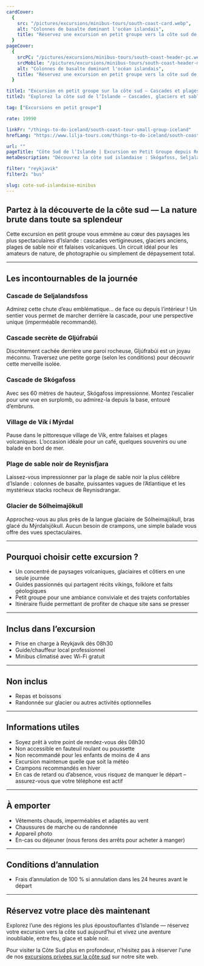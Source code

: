 ```yaml
---
cardCover:
  {
    src: "/pictures/excursions/minibus-tours/south-coast-card.webp",
    alt: "Colonnes de basalte dominant l'océan islandais",
    title: "Réservez une excursion en petit groupe vers la côte sud de l’Islande",
  }
pageCover:
  {
    srcPC: "/pictures/excursions/minibus-tours/south-coast-header-pc.webp",
    srcMobile: "/pictures/excursions/minibus-tours/south-coast-header-mobile.webp",
    alt: "Colonnes de basalte dominant l'océan islandais",
    title: "Réservez une excursion en petit groupe vers la côte sud de l’Islande",
  }

title1: "Excursion en petit groupe sur la côte sud – Cascades et plages de sable noir"
title2: "Explorez la côte sud de l’Islande – Cascades, glaciers et sable volcanique"

tag: ["Excursions en petit groupe"]

rate: 19990

linkFr: "/things-to-do-iceland/south-coast-tour-small-group-iceland"
hrefLang: "https://www.lilja-tours.com/things-to-do-iceland/south-coast-tour-small-group-iceland"

url: ""
pageTitle: "Côte Sud de l’Islande | Excursion en Petit Groupe depuis Reykjavík"
metaDescription: "Découvrez la côte sud islandaise : Skógafoss, Seljalandsfoss, Reynisfjara, Sólheimajökull. Petit groupe, guide expert. Réservez votre excursion dès maintenant !"

filter: "reykjavik"
filter2: "bus"

slug: cote-sud-islandaise-minibus
---
```


## Partez à la découverte de la côte sud — La nature brute dans toute sa splendeur

Cette excursion en petit groupe vous emmène au cœur des paysages les plus spectaculaires d’Islande : cascades vertigineuses, glaciers anciens, plages de sable noir et falaises volcaniques. Un circuit idéal pour les amateurs de nature, de photographie ou simplement de dépaysement total.

---

## Les incontournables de la journée

### Cascade de Seljalandsfoss

Admirez cette chute d’eau emblématique… de face ou depuis l’intérieur ! Un sentier vous permet de marcher derrière la cascade, pour une perspective unique (imperméable recommandé).

### Cascade secrète de Gljúfrabúi

Discrètement cachée derrière une paroi rocheuse, Gljúfrabúi est un joyau méconnu. Traversez une petite gorge (selon les conditions) pour découvrir cette merveille isolée.

### Cascade de Skógafoss

Avec ses 60 mètres de hauteur, Skógafoss impressionne. Montez l’escalier pour une vue en surplomb, ou admirez-la depuis la base, entouré d’embruns.

### Village de Vík í Mýrdal

Pause dans le pittoresque village de Vík, entre falaises et plages volcaniques. L’occasion idéale pour un café, quelques souvenirs ou une balade en bord de mer.

### Plage de sable noir de Reynisfjara

Laissez-vous impressionner par la plage de sable noir la plus célèbre d’Islande : colonnes de basalte, puissantes vagues de l’Atlantique et les mystérieux stacks rocheux de Reynisdrangar.

### Glacier de Sólheimajökull

Approchez-vous au plus près de la langue glaciaire de Sólheimajökull, bras glacé du Mýrdalsjökull. Aucun besoin de crampons, une simple balade vous offre des vues spectaculaires.

---

## Pourquoi choisir cette excursion ?

- Un concentré de paysages volcaniques, glaciaires et côtiers en une seule journée
- Guides passionnés qui partagent récits vikings, folklore et faits géologiques
- Petit groupe pour une ambiance conviviale et des trajets confortables
- Itinéraire fluide permettant de profiter de chaque site sans se presser

---

## Inclus dans l’excursion

- Prise en charge à Reykjavík dès 08h30
- Guide/chauffeur local professionnel
- Minibus climatisé avec Wi-Fi gratuit

---

## Non inclus

- Repas et boissons
- Randonnée sur glacier ou autres activités optionnelles

---

## Informations utiles

- Soyez prêt à votre point de rendez-vous dès 08h30
- Non accessible en fauteuil roulant ou poussette
- Non recommandé pour les enfants de moins de 4 ans
- Excursion maintenue quelle que soit la météo
- Crampons recommandés en hiver
- En cas de retard ou d’absence, vous risquez de manquer le départ – assurez-vous que votre téléphone est actif

---

## À emporter

- Vêtements chauds, imperméables et adaptés au vent
- Chaussures de marche ou de randonnée
- Appareil photo
- En-cas ou déjeuner (nous ferons des arrêts pour acheter à manger)

---

## Conditions d’annulation

- Frais d’annulation de 100 % si annulation dans les 24 heures avant le départ

---

## Réservez votre place dès maintenant

Explorez l’une des régions les plus époustouflantes d’Islande — réservez votre excursion vers la côte sud aujourd’hui et vivez une aventure inoubliable, entre feu, glace et sable noir.

<script
  type="text/javascript"
  src="https://widgets.bokun.io/assets/javascripts/apps/build/BokunWidgetsLoader.js?bookingChannelUUID=97236c68-b945-4a96-8587-660bdc4c45fd"
  async
></script>

<div
  class="bokunWidget"
  data-src="https://widgets.bokun.io/online-sales/97236c68-b945-4a96-8587-660bdc4c45fd/experience-calendar/115465"
></div>

Pour visiter la Côte Sud plus en profondeur, n'hésitez pas à réserver l'une de nos <a href="/fr/guide-francophone-islande/cote-sud/" title="excursion privée sur la côte sud islandaise">excursions privées sur la côte sud</a> sur notre site web.